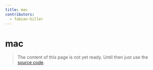 ```yaml
---
title: mac
contributors:
  - fabian-hiller
---
```


# mac

> The content of this page is not yet ready. Until then just use the [source code](https://github.com/fabian-hiller/valibot/blob/main/library/src/validations/mac/mac.ts).
